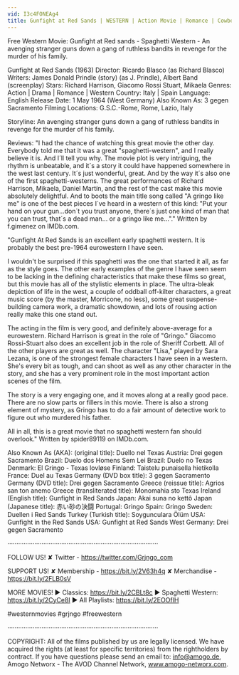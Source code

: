 ```yaml
---
vid: I3c4FONEAg4
title: Gunfight at Red Sands | WESTERN | Action Movie | Romance | Cowboy Movie | Full Length Film
---
```


Free Western Movie: Gunfight at Red sands - Spaghetti Western - An avenging stranger guns down a gang of ruthless bandits in revenge for the murder of his family. 

Gunfight at Red Sands (1963)
Director: Ricardo Blasco (as Richard Blasco)
Writers: James Donald Prindle (story) (as J. Prindle), Albert Band (screenplay)
Stars: Richard Harrison, Giacomo Rossi Stuart, Mikaela
Genres: Action | Drama | Romance | Western 
Country: Italy | Spain
Language: English
Release Date: 1 May 1964 (West Germany) 
Also Known As: 3 gegen Sacramento 
Filming Locations: G.S.C.-Rome, Rome, Lazio, Italy 

Storyline:
An avenging stranger guns down a gang of ruthless bandits in revenge for the murder of his family.

Reviews:
"I had the chance of watching this great movie the other day. Everybody told me that it was a great "spaghetti-western", and I really believe it is. And I´ll tell you why. The movie plot is very intriguing, the rhythm is unbeatable, and it´s a story it could have happened somewhere in the west last century. It´s just wonderful, great. And by the way it´s also one of the first spaghetti-westerns. The great performances of Richard Harrison, Mikaela, Daniel Martín, and the rest of the cast make this movie absolutely delightful. And to boots the main title song called "A gringo like me" is one of the best pieces I´ve heard in a western of this kind: "Put your hand on your gun...don´t you trust anyone, there´s just one kind of man that you can trust, that´s a dead man... or a gringo like me..."." Written by f.gimenez on IMDb.com.

"Gunfight At Red Sands is an excellent early spaghetti western. It is probably the best pre-1964 eurowestern I have seen.

I wouldn't be surprised if this spaghetti was the one that started it all, as far as the style goes. The other early examples of the genre I have seen seem to be lacking in the defining characteristics that make these films so great, but this movie has all of the stylistic elements in place. The ultra-bleak depiction of life in the west, a couple of oddball off-kilter characters, a great music score (by the master, Morricone, no less), some great suspense-building camera work, a dramatic showdown, and lots of rousing action really make this one stand out.

The acting in the film is very good, and definitely above-average for a eurowestern. Richard Harrison is great in the role of "Gringo." Giacomo Rossi-Stuart also does an excellent job in the role of Sheriff Corbett. All of the other players are great as well. The character "Lisa," played by Sara Lezana, is one of the strongest female characters I have seen in a western. She's every bit as tough, and can shoot as well as any other character in the story, and she has a very prominent role in the most important action scenes of the film.

The story is a very engaging one, and it moves along at a really good pace. There are no slow parts or fillers in this movie. There is also a strong element of mystery, as Gringo has to do a fair amount of detective work to figure out who murdered his father.

All in all, this is a great movie that no spaghetti western fan should overlook." Written by spider89119 on IMDb.com.

Also Known As (AKA):
(original title): Duello nel Texas
Austria: Drei gegen Sacramento
Brazil: Duelo dos Homens Sem Lei
Brazil: Duelo no Texas
Denmark: El Gringo - Texas lovløse
Finland: Taistelu punaisella hietikolla
France: Duel au Texas
Germany (DVD box title): 3 gegen Sacramento
Germany (DVD title): Drei gegen Sacramento
Greece (reissue title): Agrios san ton anemo
Greece (transliterated title): Monomahia sto Texas
Ireland (English title): Gunfight in Red Sands
Japan: Akai suna no kettô
Japan (Japanese title): 赤い砂の決闘
Portugal: Gringo
Spain: Gringo
Sweden: Duellen i Red Sands
Turkey (Turkish title): Soygunculara Ölüm
USA: Gunfight in the Red Sands
USA: Gunfight at Red Sands
West Germany: Drei gegen Sacramento

····················································································

FOLLOW US!
✘ Twitter - https://twitter.com/Grjngo_com

SUPPORT US!
✘ Membership - https://bit.ly/2V63h4q
✘ Merchandise - https://bit.ly/2FLB0sV

MORE MOVIES! 
► Classics: https://bit.ly/2CBLt8c 
► Spaghetti Western: https://bit.ly/2CyCe8I 
► All Playlists: https://bit.ly/2EOOfIH 

#westernmovies #grjngo #freewestern

····················································································

COPYRIGHT: All of the films published by us are legally licensed. We have acquired the rights (at least for specific territories) from the rightholders by contract. If you have questions please send an email to: info@amogo.de, Amogo Networx - The AVOD Channel Network, www.amogo-networx.com.